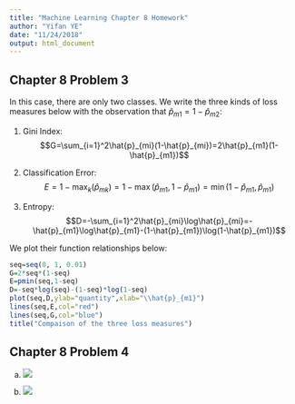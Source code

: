 ```yaml
---
title: "Machine Learning Chapter 8 Homework"
author: "Yifan YE"
date: "11/24/2018"
output: html_document
---
```

## Chapter 8 Problem 3

In this case, there are only two classes. We write the three kinds of loss measures below with the observation that $\hat{p}_{m1}=1-\hat{p}_{m2}$:

1. Gini Index: $$G=\sum_{i=1}^2\hat{p}_{mi}(1-\hat{p}_{mi})=2\hat{p}_{m1}(1-\hat{p}_{m1})$$

2. Classification Error: $$E=1-\max_k(\hat{p}_{mk})=1-\max(\hat{p}_{m1},1-\hat{p}_{m1})=\min(1-\hat{p}_{m1},\hat{p}_{m1})$$

3. Entropy: $$D=-\sum_{i=1}^2\hat{p}_{mi}\log\hat{p}_{mi}=-\hat{p}_{m1}\log\hat{p}_{m1}-(1-\hat{p}_{m1})\log(1-\hat{p}_{m1})$$

We plot their function relationships below:

```r
seq=seq(0, 1, 0.01)
G=2*seq*(1-seq)
E=pmin(seq,1-seq)
D=-seq*log(seq)-(1-seq)*log(1-seq)
plot(seq,D,ylab="quantity",xlab="\\hat{p}_{m1}")
lines(seq,E,col="red")
lines(seq,G,col="blue")
title("Compaison of the three loss measures")
```

## Chapter 8 Problem 4

(a) 
<img src="/Users/IvanYe/Desktop/R/6010S_ML/Ch8Pro4a.jpeg">

(b) 
<img src="/Users/IvanYe/Desktop/R/6010S_ML/Ch8Pro4b.jpeg">

